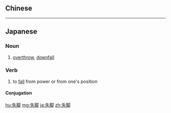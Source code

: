 {{also|失腳}}
==Chinese==
{{zh-see|失腳}}

----

==Japanese==
{{ja-kanjitab|しつ|k1=しっ|きゃく|yomi=o}}

===Noun===
{{ja-noun|しっきゃく}}

# [[overthrow]], [[downfall]]

===Verb===
{{ja-verb-suru|しっきゃく}}

# to [[fall]] from power or from one's position

====Conjugation====
{{ja-suru|しっきゃく}}

[[hu:失脚]]
[[mg:失脚]]
[[ja:失脚]]
[[zh:失脚]]